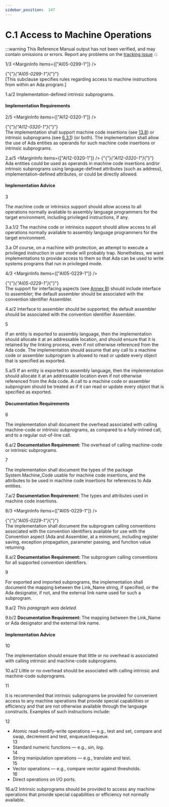 ```yaml
---
sidebar_position:  147
---
```


# C.1 Access to Machine Operations

:::warning
This Reference Manual output has not been verified,
and may contain omissions or errors.
Report any problems on the [tracking issue](https://github.com/ada-lang-io/ada-lang-io/issues/20)
:::


<MarginText>1/3</MarginText>
<MarginInfo items={["AI05-0299-1"]} />
<p>{"{"}<em>{"AI05-0299-1"}</em>{"}"} <br />[This subclause specifies rules regarding access to machine instructions from within an Ada program.] <br /></p>

<MarginText>1.a/2</MarginText>
<Admonition type="aarm" aarm="implementation-defined" title="Implementation defined: ">
<strong></strong>Implementation-defined intrinsic subprograms.<br /></Admonition>


#### Implementation Requirements

<MarginText>2/5</MarginText>
<MarginInfo items={["AI12-0320-1"]} />
<p>{"{"}<em>{"AI12-0320-1"}</em>{"}"} <br />The implementation shall support machine code insertions (see <a href="../AA-13/AA-13.8">13.8</a>) or intrinsic subprograms (see <a href="../AA-6/AA-6.3#Subclause_6.3.1">6.3.1</a>) (or both). The implementation  shall  allow the use of Ada entities as operands for such machine code insertions or intrinsic subprograms.<br /></p>

<MarginText>2.a/5</MarginText>
<MarginInfo items={["AI12-0320-1"]} />
<Admonition type="aarm" aarm="discussion" title="Discussion: ">
<strong></strong>{"{"}<em>{"AI12-0320-1"}</em>{"}"} <br />Ada entities could be used as operands in machine code insertions and/or intrinsic subprograms using language-defined attributes (such as address), implementation-defined attributes, or could be directly allowed. <br /></Admonition>


#### Implementation Advice

<MarginText>3</MarginText>
<p>The machine code or intrinsics support should allow access to all operations normally available to assembly language programmers for the target environment, including privileged instructions, if any. <br /></p>

<MarginText>3.a.1/2</MarginText>
<Admonition type="aarm" aarm="implementation-advice" title="Implementation Advice">
<strong></strong>The machine code or intrinsics support should allow access to all operations normally available to assembly language programmers for the target environment.<br /></Admonition>

<MarginText>3.a</MarginText>
<Admonition type="aarm" aarm="ramification" title="Ramification: ">
<strong></strong>Of course, on a machine with protection, an attempt to execute a privileged instruction in user mode will probably trap. Nonetheless, we want implementations to provide access to them so that Ada can be used to write systems programs that run in privileged mode. <br /></Admonition>

<MarginText>4/3</MarginText>
<MarginInfo items={["AI05-0229-1"]} />
<p>{"{"}<em>{"AI05-0229-1"}</em>{"}"} <br />The support for interfacing aspects (see <a href="../AA-B/">Annex B</a>) should include interface to assembler; the default assembler should be associated with the convention identifier Assembler. <br /></p>

<MarginText>4.a/2</MarginText>
<Admonition type="aarm" aarm="implementation-advice" title="Implementation Advice">
<strong></strong>Interface to assembler should be supported; the default assembler should be associated with the convention identifier Assembler.<br /></Admonition>

<MarginText>5</MarginText>
<p>If an entity is exported to assembly language, then the implementation should allocate it at an addressable location, and should ensure that it is retained by the linking process, even if not otherwise referenced from the Ada code. The implementation should assume that any call to a machine code or assembler subprogram is allowed to read or update every object that is specified as exported. <br /></p>

<MarginText>5.a/5</MarginText>
<Admonition type="aarm" aarm="implementation-advice" title="Implementation Advice">
<strong></strong>If an entity is exported to assembly language, then the implementation should allocate it at an addressable location even if not otherwise referenced from the Ada code. A call to a machine code or assembler subprogram should be treated as if it can  read or update every object that is specified as exported.<br /></Admonition>


#### Documentation Requirements

<MarginText>6</MarginText>
<p>The implementation shall document the overhead associated with calling machine-code or intrinsic subprograms, as compared to a fully-inlined call, and to a regular out-of-line call. <br /></p>

<MarginText>6.a/2</MarginText>
<Admonition type="aarm" aarm="note" title="Note: ">
<strong>Documentation Requirement: </strong>The overhead of calling machine-code or intrinsic subprograms.<br /></Admonition>

<MarginText>7</MarginText>
<p>The implementation shall document the types of the package System.Machine_Code usable for machine code insertions, and the attributes to be used in machine code insertions for references to Ada entities. <br /></p>

<MarginText>7.a/2</MarginText>
<Admonition type="aarm" aarm="note" title="Note: ">
<strong>Documentation Requirement: </strong>The types and attributes used in machine code insertions.<br /></Admonition>

<MarginText>8/3</MarginText>
<MarginInfo items={["AI05-0229-1"]} />
<p>{"{"}<em>{"AI05-0229-1"}</em>{"}"} <br />The implementation shall document the subprogram calling conventions associated with the convention identifiers available for use with the Convention aspect (Ada and Assembler, at a minimum), including register saving, exception propagation, parameter passing, and function value returning. <br /></p>

<MarginText>8.a/2</MarginText>
<Admonition type="aarm" aarm="note" title="Note: ">
<strong>Documentation Requirement: </strong>The subprogram calling conventions for all supported convention identifiers.<br /></Admonition>

<MarginText>9</MarginText>
<p>For exported and imported subprograms, the implementation shall document the mapping between the Link_Name string, if specified, or the Ada designator, if not, and the external link name used for such a subprogram. <br /></p>

<MarginText>9.a/2</MarginText>
<Admonition type="aarm" aarm="note" title="Note: ">
<em>This paragraph was deleted.</em><br /></Admonition>

<MarginText>9.b/2</MarginText>
<Admonition type="aarm" aarm="note" title="Note: ">
<strong>Documentation Requirement: </strong>The mapping between the Link_Name or Ada designator and the external link name.<br /></Admonition>


#### Implementation Advice

<MarginText>10</MarginText>
<p>The implementation should ensure that little or no overhead is associated with calling intrinsic and machine-code subprograms. <br /></p>

<MarginText>10.a/2</MarginText>
<Admonition type="aarm" aarm="implementation-advice" title="Implementation Advice">
<strong></strong>Little or no overhead should be associated with calling intrinsic and machine-code subprograms.<br /></Admonition>

<MarginText>11</MarginText>
<p>It is recommended that intrinsic subprograms be provided for convenient access to any machine operations that provide special capabilities or efficiency and that are not otherwise available through the language constructs. Examples of such instructions include: <br /></p>

<MarginText>12</MarginText>
<ul>
<li>Atomic read-modify-write operations &mdash; e.g., test and set, compare and swap, decrement and test, enqueue/dequeue.<br /></li>
<MarginText>13</MarginText>
<li>Standard numeric functions &mdash; e.g., <em>sin</em>, <em>log</em>.<br /></li>
<MarginText>14</MarginText>
<li>String manipulation operations &mdash; e.g., translate and test.<br /></li>
<MarginText>15</MarginText>
<li>Vector operations &mdash; e.g., compare vector against thresholds.<br /></li>
<MarginText>16</MarginText>
<li>Direct operations on I/O ports.<br /></li>
</ul>
<MarginText>16.a/2</MarginText>
<Admonition type="aarm" aarm="implementation-advice" title="Implementation Advice">
<strong></strong>Intrinsic subprograms should be provided to access any machine operations that provide special capabilities or efficiency not normally available.<br /></Admonition>


